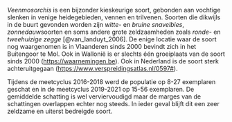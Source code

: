 *Veenmosorchis* is een bijzonder kieskeurige soort, gebonden aan vochtige slenken in venige heidegebieden, vennen en trilvenen.
Soorten die dikwijls in de buurt gevonden worden zijn *witte-* en *bruine snavelbies*, *zonnedauw*soorten en soms andere grote zeldzaamheden zoals *ronde-* en *tweehuizige zegge* [@van_landuyt_2006].
De enige locatie waar de soort nog waargenomen is in Vlaanderen sinds 2000 bevindt zich in het Buitengoor te Mol.
Ook in Wallonië is er slechts één groeiplaats van de soort sinds 2000 (<https://waarnemingen.be>).
Ook in Nederland is de soort sterk achteruitgegaan ([https://www.verspreidingsatlas.nl/0597#](https://www.verspreidingsatlas.nl/0597%23)).

Tijdens de meetcyclus 2016-2018 werd de populatie op 8-27 exemplaren geschat en in de meetcyclus 2019-2021 op 15-56 exemplaren.
De gemiddelde schatting is wel verviervoudigd maar de marges van de schattingen overlappen echter nog steeds.
In ieder geval blijft dit een zeer zeldzame en uiterst bedreigde soort.
